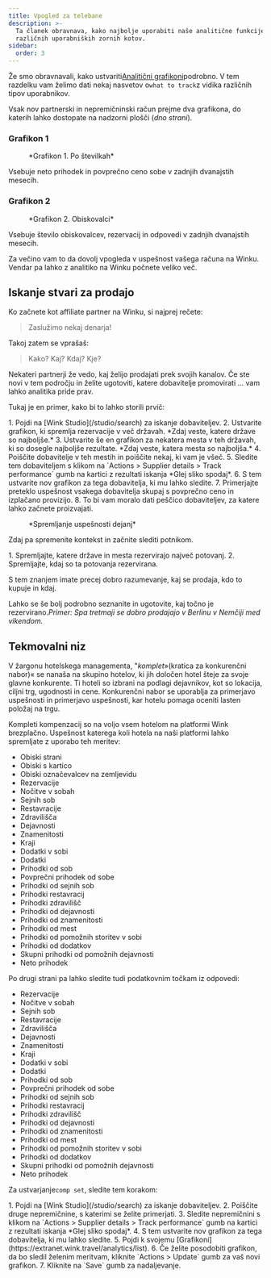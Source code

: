 ```yaml
---
title: Vpogled za telebane
description: >-
  Ta članek obravnava, kako najbolje uporabiti naše analitične funkcije z
  različnih uporabniških zornih kotov.
sidebar:
  order: 3
---
```


Že smo obravnavali, kako ustvariti[Analitični grafikoni](/user/analytics/)podrobno. V tem razdelku vam želimo dati nekaj nasvetov o`what to track`z vidika različnih tipov uporabnikov.

Vsak nov partnerski in nepremičninski račun prejme dva grafikona, do katerih lahko dostopate na nadzorni plošči (*dno strani*).

### Grafikon 1

<figure>
  <CloudinaryImage width="700" height="222" resize="scale" quality="best" alt="Po številkah" src="academy/by-the-numbers" errorImage="noimage_opaque_nyrtl0.png" />

  <figcaption>*Grafikon 1. Po številkah*</figcaption>
</figure>


Vsebuje neto prihodek in povprečno ceno sobe v zadnjih dvanajstih mesecih.

### Grafikon 2

<figure>
  <CloudinaryImage width="700" height="222" resize="scale" quality="best" alt="Obiskovalci" src="academy/visitors" errorImage="noimage_opaque_nyrtl0.png" />

  <figcaption>*Grafikon 2. Obiskovalci*</figcaption>
</figure>


Vsebuje število obiskovalcev, rezervacij in odpovedi v zadnjih dvanajstih mesecih.

Za večino vam to da dovolj vpogleda v uspešnost vašega računa na Winku. Vendar pa lahko z analitiko na Winku počnete veliko več.

## Iskanje stvari za prodajo

Ko začnete kot affiliate partner na Winku, si najprej rečete:

> Zaslužimo nekaj denarja!

Takoj zatem se vprašaš:

> Kako? Kaj? Kdaj? Kje?

Nekateri partnerji že vedo, kaj želijo prodajati prek svojih kanalov. Če ste novi v tem področju in želite ugotoviti, katere dobavitelje promovirati ... vam lahko analitika pride prav.

Tukaj je en primer, kako bi to lahko storili prvič:

<Steps>
  1. Pojdi na [Wink Studio](/studio/search) za iskanje dobaviteljev.
  2. Ustvarite grafikon, ki spremlja rezervacije v več državah. *Zdaj veste, katere države so najboljše.*
  3. Ustvarite še en grafikon za nekatera mesta v teh državah, ki so dosegle najboljše rezultate. *Zdaj veste, katera mesta so najboljša.*
  4. Poiščite dobavitelje v teh mestih in poiščite nekaj, ki vam je všeč.
  5. Sledite tem dobaviteljem s klikom na `Actions > Supplier details > Track performance` gumb na kartici z rezultati iskanja *Glej sliko spodaj*.
  6. S tem ustvarite nov grafikon za tega dobavitelja, ki mu lahko sledite.
  7. Primerjajte preteklo uspešnost vsakega dobavitelja skupaj s povprečno ceno in izplačano provizijo.
  8. To bi vam moralo dati peščico dobaviteljev, za katere lahko začnete proizvajati.
</Steps>


<figure>
  <CloudinaryImage width="350" height="190" resize="scale" quality="best" alt="Podrobnosti o dobavitelju" src="academy/supplier-details" errorImage="noimage_opaque_nyrtl0.png" />

  <figcaption>*Spremljanje uspešnosti dejanj*</figcaption>
</figure>


Zdaj pa spremenite kontekst in začnite slediti potnikom.

<Steps>
  1. Spremljajte, katere države in mesta rezervirajo največ potovanj.
  2. Spremljajte, kdaj so ta potovanja rezervirana.
</Steps>


S tem znanjem imate precej dobro razumevanje, kaj se prodaja, kdo to kupuje in kdaj.

Lahko se še bolj podrobno seznanite in ugotovite, kaj točno je rezervirano.*Primer: Spa tretmaji se dobro prodajajo v Berlinu v Nemčiji med vikendom.*

## Tekmovalni niz

V žargonu hotelskega managementa, "*komplet*»(kratica za konkurenčni nabor)« se nanaša na skupino hotelov, ki jih določen hotel šteje za svoje glavne konkurente.
Ti hoteli so izbrani na podlagi dejavnikov, kot so lokacija, ciljni trg, ugodnosti in cene.
Konkurenčni nabor se uporablja za primerjavo uspešnosti in primerjavo uspešnosti, kar hotelu pomaga oceniti lasten položaj na trgu.

Kompleti kompenzacij so na voljo vsem hotelom na platformi Wink brezplačno. Uspešnost katerega koli hotela na naši platformi lahko spremljate z uporabo teh meritev:

* Obiski strani
* Obiski s kartico
* Obiski označevalcev na zemljevidu
* Rezervacije
* Nočitve v sobah
* Sejnih sob
* Restavracije
* Zdravilišča
* Dejavnosti
* Znamenitosti
* Kraji
* Dodatki v sobi
* Dodatki
* Prihodki od sob
* Povprečni prihodek od sobe
* Prihodki od sejnih sob
* Prihodki restavracij
* Prihodki zdravilišč
* Prihodki od dejavnosti
* Prihodki od znamenitosti
* Prihodki od mest
* Prihodki od pomožnih storitev v sobi
* Prihodki od dodatkov
* Skupni prihodki od pomožnih dejavnosti
* Neto prihodek

Po drugi strani pa lahko sledite tudi podatkovnim točkam iz odpovedi:

* Rezervacije
* Nočitve v sobah
* Sejnih sob
* Restavracije
* Zdravilišča
* Dejavnosti
* Znamenitosti
* Kraji
* Dodatki v sobi
* Dodatki
* Prihodki od sob
* Povprečni prihodek od sobe
* Prihodki od sejnih sob
* Prihodki restavracij
* Prihodki zdravilišč
* Prihodki od dejavnosti
* Prihodki od znamenitosti
* Prihodki od mest
* Prihodki od pomožnih storitev v sobi
* Prihodki od dodatkov
* Skupni prihodki od pomožnih dejavnosti
* Neto prihodek

Za ustvarjanje`comp set`, sledite tem korakom:

<Steps>
  1. Pojdi na [Wink Studio](/studio/search) za iskanje dobaviteljev.
  2. Poiščite druge nepremičnine, s katerimi se želite primerjati.
  3. Sledite nepremičnini s klikom na `Actions > Supplier details > Track performance` gumb na kartici z rezultati iskanja *Glej sliko spodaj*.
  4. S tem ustvarite nov grafikon za tega dobavitelja, ki mu lahko sledite.
  5. Pojdi k svojemu [Grafikoni](https://extranet.wink.travel/analytics/list).
  6. Če želite posodobiti grafikon, da bo sledil želenim meritvam, kliknite `Actions > Update` gumb za vaš novi grafikon.
  7. Kliknite na `Save` gumb za nadaljevanje.
</Steps>

